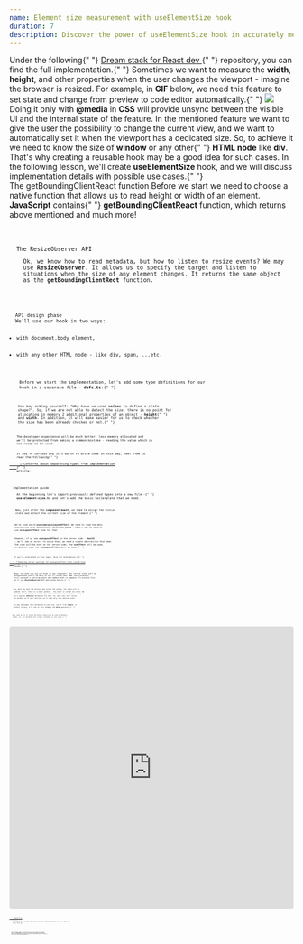 ```yaml
---
name: Element size measurement with useElementSize hook
duration: 7
description: Discover the power of useElementSize hook in accurately measuring HTML and window element sizes. Explore techniques, tips, and best practices for effective element size measurement. Enhance your web development skills and gain a deeper understanding of HTML and window element sizing.
---
```


<Prelude label="Why do we want to measure element size?">
  <Hint hasBg>
    Under the following{" "}
    <A
      outside
      href="https://github.com/polubis/Dream-stack-for-React-dev/tree/develop/system/libs/figa-hooks/src/lib/use-element-size"
    >
      Dream stack for React dev
    </A>{" "}
    repository, you can find the full implementation.{" "}
  </Hint>
  <M>
    Sometimes we want to measure the <B>width</B>, <B>height</B>, and other
    properties when the user changes the viewport - imagine the browser is
    resized. For example, in <B>GIF</B> below, we need this feature to set state
    and change from preview to code editor automatically.{" "}
  </M>
  <Image
    rolled
    src="https://raw.githubusercontent.com/polubis/Snippets-for-articles-and-lessons/main/React%20hooks%20spellbook/Element%20size%20measurement%20with%20useElementSize%20hook/1.gif"
    description="The use case in real app"
  />
  <M>
    Doing it only with <B>@media</B> in <B>CSS</B> will provide unsync between
    the visible UI and the internal state of the feature. In the mentioned
    feature we want to give the user the possibility to change the current view,
    and we want to automatically set it when the viewport has a dedicated size.
    So, to achieve it we need to know the size of <B>window</B> or any other{" "}
    <B>HTML node</B> like <B>div</B>.
  </M>
  <M>
    That's why creating a reusable hook may be a good idea for such cases. In
    the following lesson, we'll create <B>useElementSize</B> hook, and we will
    discuss implementation details with possible use cases.{" "}
  </M>
</Prelude>

<Section>
  <XL>The getBoundingClientReact function</XL>
  <M>
    Before we start we need to choose a native function that allows us to read
    height or width of an element. <B>JavaScript</B> contains{" "}
    <B>getBoundingClientReact</B> function, which returns above mentioned and
    much more!
  </M>
  <Code
    mode="dynamic"
    lang="tsx"
    src="https://raw.githubusercontent.com/polubis/Snippets-for-articles-and-lessons/main/React%20hooks%20spellbook/Element%20size%20measurement%20with%20useElementSize%20hook/1.tsx"
    linesCount={6}
  />
  <Code
    mode="dynamic"
    lang="json"
    src="https://raw.githubusercontent.com/polubis/Snippets-for-articles-and-lessons/main/React%20hooks%20spellbook/Element%20size%20measurement%20with%20useElementSize%20hook/2.json"
    linesCount={10}
  />
</Section>

<Section>
  <XL>The ResizeObserver API</XL>
  <M>
    Ok, we know how to read metadata, but how to listen to resize events? We may
    use <B>ResizeObserver</B>. It allows us to specify the target and listen to
    situations when the size of any element changes. It returns the same object
    as the <B>getBoundingClientRect</B> function.
  </M>
  <Code
    mode="dynamic"
    lang="tsx"
    src="https://raw.githubusercontent.com/polubis/Snippets-for-articles-and-lessons/main/React%20hooks%20spellbook/Element%20size%20measurement%20with%20useElementSize%20hook/3.tsx"
    linesCount={16}
  />
</Section>

<Section>
  <XL>API design phase</XL>
  <M>We'll use our hook in two ways:</M>
  <L ordered>
    <Li>with document.body element,</Li>
    <Li>with any other HTML node - like div, span, ...etc.</Li>
  </L>
  <Code
    mode="dynamic"
    lang="tsx"
    src="https://raw.githubusercontent.com/polubis/Snippets-for-articles-and-lessons/main/React%20hooks%20spellbook/Element%20size%20measurement%20with%20useElementSize%20hook/4.tsx"
    linesCount={14}
  />
  <M>
    Before we start the implementation, let's add some type definitions for our
    hook in a separate file - <B>defs.ts</B>:{" "}
  </M>
  <Code
    mode="dynamic"
    lang="tsx"
    description="Type definitions in separate file - defs.ts"
    src="https://raw.githubusercontent.com/polubis/Snippets-for-articles-and-lessons/main/React%20hooks%20spellbook/Element%20size%20measurement%20with%20useElementSize%20hook/5.ts"
    rolled
    linesCount={47}
  />
  <M>
    You may asking yourself: "Why have we used <B>unions</B> to define a state
    shape?". So, if we are not able to detect the size, there is no point for
    allocating in memory 2 additional properties of an object - <B>height</B>{" "}
    and <B>width</B>. In addition, it will make easier for us to check whether
    the size has been already checked or not.{" "}
  </M>
  <Code
    mode="dynamic"
    lang="tsx"
    description="The exhaustiveness checking technique"
    src="https://raw.githubusercontent.com/polubis/Snippets-for-articles-and-lessons/main/React%20hooks%20spellbook/Element%20size%20measurement%20with%20useElementSize%20hook/6.tsx"
    linesCount={7}
  />
  <M>
    The developer experience will be much better, less memory allocated and
    we'll be protected from making a common mistake - reading the value which is
    not ready to be used.
  </M>
  <Hint hasBg>
    If you're curious why it's worth to write code in this way, feel free to
    read the following{" "}
    <A
      href="/articles/thoughts/concerns-about-separating-types-from-implementation/"
      outside
    >
      🌟 Concerns about separating types from implementation
    </A>{" "}
    article.
  </Hint>
</Section>

<Section>
  <XL>Implementation guide</XL>
  <M>
    At the beginning let's import previously defined types into a new file -{" "}
    <B>use-element-size.ts</B> and let's add the basic boilerplate that we need.
  </M>
  <Code
    mode="dynamic"
    lang="tsx"
    src="https://raw.githubusercontent.com/polubis/Snippets-for-articles-and-lessons/main/React%20hooks%20spellbook/Element%20size%20measurement%20with%20useElementSize%20hook/7.tsx"
    linesCount={21}
  />
  <M>
    Now, just after the <B>component mount</B>, we need to assign the initial
    state and detect the current size of the element.{" "}
  </M>
  <Code
    added={[
      [1, 1],
      [11, 20],
    ]}
    mode="dynamic"
    lang="tsx"
    src="https://raw.githubusercontent.com/polubis/Snippets-for-articles-and-lessons/main/React%20hooks%20spellbook/Element%20size%20measurement%20with%20useElementSize%20hook/8.tsx"
    linesCount={23}
  />
  <M>
    We've used weird <B>useIsomorphicLayoutEffect</B>. We need to read the data
    and be sure that the browser performed <B>paint</B> - that's why we need to
    use <B>useLayoutEffect</B> hook for that.
  </M>
  <M>
    However, if we use <B>useLayoutEffect</B> on the server side - <B>NextJS</B>
    , we'll see an error. To avoid that, we need a simple abstraction that when
    the code will be used on the server side, the <B>useEffect</B> will be used,
    in another case the <B>useLayoutEffect</B> will be used.{" "}
  </M>
  <Code
    mode="dynamic"
    lang="tsx"
    src="https://raw.githubusercontent.com/polubis/Snippets-for-articles-and-lessons/main/React%20hooks%20spellbook/Element%20size%20measurement%20with%20useElementSize%20hook/9.tsx"
    linesCount={11}
  />
  <Hint hasBg>
    If you're interested in this topic, dive for information to{" "}
    <A
      href="/courses/react-hooks-spellbook/rendering/removing-server-warnings-for-use-layout-effect-with-custom-hook/"
      outside
    >
      🔰 Removing server warnings for useLayoutEffect with custom hook
    </A>{" "}
    lesson.{" "}
  </Hint>
  <M>
    Okay, now when you use our hook on any component, the initial state will be
    assigned and you'll be able to use it inside your <B>JSX</B>. Unfortunately,
    still we need a resizing check and update when it happens. To achieve this
    we'll use <B>ResizeObserver</B> API mentioned before.{" "}
  </M>
  <Code
    mode="dynamic"
    lang="tsx"
    added={[
      [13, 13],
      [29, 29],
      [20, 27],
      [8, 8],
      [31, 34],
    ]}
    changed={[[]]}
    src="https://raw.githubusercontent.com/polubis/Snippets-for-articles-and-lessons/main/React%20hooks%20spellbook/Element%20size%20measurement%20with%20useElementSize%20hook/010.tsx"
    linesCount={38}
  />
  <M>
    Now, when you open the browser and resize the window, the state will be
    updated. Still, there is a small problem - the event is called too often. We
    should have the option to reduce the amount of calls. For example, we may
    use a typical <B>debounce</B> mechanism for that. So, when user will resize
    the window, we'll wait and then we'll take only last emitted event.
  </M>
  <M>
    You may implement this mechanism on your own, use it from <B>lodash</B>, or
    another library. I'll use in this example the <B>RxJs</B> operators.{" "}
  </M>
  <Code
    mode="dynamic"
    lang="tsx"
    added={[
      [1, 1],
      [14, 18],
      [20, 33],
    ]}
    changed={[[46, 46]]}
    src="https://raw.githubusercontent.com/polubis/Snippets-for-articles-and-lessons/main/React%20hooks%20spellbook/Element%20size%20measurement%20with%20useElementSize%20hook/011.tsx"
    linesCount={60}
  />
  <M>
    Now, when we try to resize the default delay will be used to debounce
    events. So, the callbacks will trigger rerenders in rare cases.{" "}
  </M>
</Section>

<Demo label="The demo" height="500px">
  <iframe
    src="https://codesandbox.io/embed/element-size-measurement-with-useelementsize-hook-5jfgsv?fontsize=14&hidenavigation=1&theme=dark"
    style="width:100%; height:500px; border:0; border-radius: 4px; overflow:hidden;"
    title=" Element size measurement with useElementSize hook"
    allow="accelerometer; ambient-light-sensor; camera; encrypted-media; geolocation; gyroscope; hid; microphone; midi; payment; usb; vr; xr-spatial-tracking"
    sandbox="allow-forms allow-modals allow-popups allow-presentation allow-same-origin allow-scripts"
  ></iframe>
</Demo>

<Example label="The final result">
  <M>
    <A
      href="https://github.com/polubis/Dream-stack-for-React-dev/tree/develop/system/libs/figa-hooks/src/lib/use-element-size"
      outside
    >
      Repository
    </A>{" "}
    to play with. In addition check the full implementation below if you are
    lazy like me:
  </M>
  <Code
    mode="dynamic"
    rolled
    lang="tsx"
    description="The type definitions inside defs.ts file"
    src="https://raw.githubusercontent.com/polubis/Dream-stack-for-React-dev/develop/system/libs/figa-hooks/src/lib/use-element-size/defs.ts"
    linesCount={36}
  />
  <Code
    mode="dynamic"
    lang="tsx"
    rolled
    description="The useElementSize implementation - use-element-size.ts file"
    src="https://raw.githubusercontent.com/polubis/Dream-stack-for-React-dev/develop/system/libs/figa-hooks/src/lib/use-element-size/use-element-size.ts"
    linesCount={70}
  />
  <Code
    rolled
    description="The useElementSize tests - use-element-size.test.tsx file"
    mode="dynamic"
    lang="tsx"
    src="https://raw.githubusercontent.com/polubis/Dream-stack-for-React-dev/develop/system/libs/figa-hooks/src/lib/use-element-size/use-element-size.test.tsx"
    linesCount={128}
  />
</Example>

<Summary label="The conclusions and thoughts">
  <M>
    We've created a really nice hook that is able to listen for <B>body</B> and
    any other <B>HTML node</B> resize event and update the metadata that we may
    use in our components or other hooks. The hook prevents us from making
    popular mistakes when working with not ready state and guides us by hand on
    how to use the attached metadata.{" "}
  </M>
</Summary>
